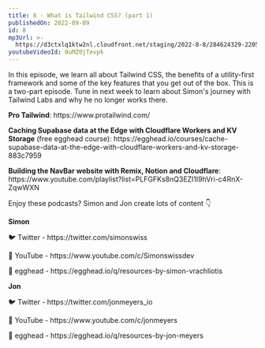 ```yaml
---
title: 8 - What is Tailwind CSS? (part 1)
publishedOn: 2022-09-09
id: 8
mp3Url: >-
  https://d3ctxlq1ktw2nl.cloudfront.net/staging/2022-8-8/284624329-22050-1-20fae0836b632.m4a
youtubeVideoId: 0uMZ0jTevpk
---
```

In this episode, we learn all about Tailwind CSS, the benefits of a utility-first framework and some of the key features that you get out of the box. This is a two-part episode. Tune in next week to learn about Simon's journey with Tailwind Labs and why he no longer works there.



**Pro Tailwind**: https\://www\.protailwind.com/

**Caching Supabase data at the Edge with Cloudflare Workers and KV Storage** (free egghead course): https\://egghead.io/courses/cache-supabase-data-at-the-edge-with-cloudflare-workers-and-kv-storage-883c7959

**Building the NavBar website with Remix, Notion and Cloudflare**: https\://www\.youtube.com/playlist?list=PLFGFKs8nQ3EZI1l9hVri-c4RnX-ZqwWXN



Enjoy these podcasts? Simon and Jon create lots of content 👇

**Simon**

🐦 Twitter - https\://twitter.com/simonswiss

🎥 YouTube - https\://www\.youtube.com/c/Simonswissdev

🥚 egghead - https\://egghead.io/q/resources-by-simon-vrachliotis

**Jon**

🐦 Twitter - https\://twitter.com/jonmeyers\_io

🎥 YouTube - https\://www\.youtube.com/c/jonmeyers

🥚 egghead - https\://egghead.io/q/resources-by-jon-meyers
